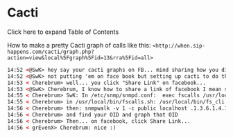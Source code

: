 
# Cacti 

 

Click here to expand Table of Contents

How to make a pretty Cacti graph of calls like this: `<http://when.sip-happens.com/cacti/graph.php?action=view&local%5Fgraph%5Fid=13&rra%5Fid=all>`

```xml
14:52 <@SwK> hey say your cacti graphs on FB... mind sharing how you did that?
14:52 <@SwK> not putting 'em on face book but setting up cacti to do the calls
14:53 < Cherebrum> well... you click "Share Link" on facebook...
14:53 <@SwK> Cherebrum, I know how to share a link of facebook I mean sharing with the rest of the world how you got cacti to graph the calls
14:55 < Cherebrum> SwK: In /etc/snmp/snmpd.conf:  exec fscalls /usr/local/bin/fscalls.sh
14:55 < Cherebrum> in /usr/local/bin/fscalls.sh: /usr/local/bin/fs_cli -x 'show calls count'|grep '\d* total.'|cut -d" " -f1
14:56 < Cherebrum> then: snmpwalk -v 1 -c public localhost .1.3.6.1.4.1.2021.8 -On
14:56 < Cherebrum> and find your OID and graph that OID
14:56 < Cherebrum> Then... on facebook, click Share Link...
14:56 < grEvenX> Cherebrum: nice :)
```


